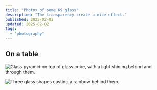 ```yaml
---
title: "Photos of some K9 glass"
description: "The transparency create a nice effect."
published: 2025-02-02
updated: 2025-02-02
tags:
  - "photography"
---
```


## On a table

![Glass pyramid on top of glass cube, with a light shining behind and through them.](/glass-house.jpg)

![Three glass shapes casting a rainbow behind them.](/glass-collection.jpg)
